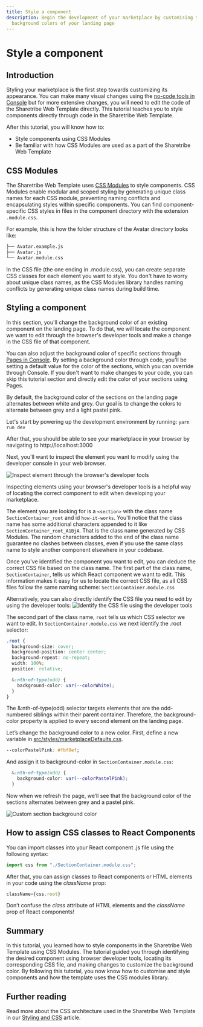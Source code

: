 ```yaml
---
title: Style a component
description: Begin the development of your marketplace by customising the
  background colors of your landing page
---
```



# Style a component

## Introduction

Styling your marketplace is the first step towards customizing its
appearance. You can make many visual changes using the
[no-code tools in Console](https://www.sharetribe.com/help/en/articles/8418029-tutorial-introduction)
but for more extensive changes, you will need to edit the code of the
Sharetribe Web Template directly. This tutorial teaches you to style
components directly through code in the Sharetribe Web Template.

After this tutorial, you will know how to:

- Style components using CSS Modules
- Be familiar with how CSS Modules are used as a part of the Sharetribe
  Web Template

## CSS Modules

The Sharetribe Web Template uses
[CSS Modules](https://github.com/css-modules/css-modules) to style
components. CSS Modules enable modular and scoped styling by generating
unique class names for each CSS module, preventing naming conflicts and
encapsulating styles within specific components. You can find
component-specific CSS styles in files in the component directory with
the extension `.module.css`.

For example, this is how the folder structure of the Avatar directory
looks like:

```bash
├── Avatar.example.js
├── Avatar.js
└── Avatar.module.css
```

In the CSS file (the one ending in .module.css), you can create separate
CSS classes for each element you want to style. You don't have to worry
about unique class names, as the CSS Modules library handles naming
conflicts by generating unique class names during build time.

## Styling a component

In this section, you'll change the background color of an existing
component on the landing page. To do that, we will locate the component
we want to edit through the browser's developer tools and make a change
in the CSS file of that component.

<Callout>

You can also adjust the background color of specific sections through
[Pages in Console](https://console.sharetribe.com/content/pages). By
setting a background color through code, you'll be setting a default
value for the color of the sections, which you can override through
Console. If you don't want to make changes to your code, you can skip
this tutorial section and directly edit the color of your sections using
Pages.

</Callout>

By default, the background color of the sections on the landing page
alternates between white and grey. Our goal is to change the colors to
alternate between grey and a light pastel pink.

Let's start by powering up the development environment by running:
`yarn run dev`

After that, you should be able to see your marketplace in your browser
by navigating to http://localhost:3000

Next, you'll want to inspect the element you want to modify using the
developer console in your web browser.

![Inspect element through the browser's developer tools](./inspect-element.png)

<Callout>

Inspecting elements using your browser's developer tools is a helpful
way of locating the correct component to edit when developing your
marketplace.

</Callout>

The element you are looking for is a `<section>` with the class name
`SectionContainer_root` and id `how-it-works`. You'll notice that the
class name has some additional characters appended to it like
`SectionContainer_root_A1BjA`. That is the class name generated by CSS
Modules. The random characters added to the end of the class name
guarantee no clashes between classes, even if you use the same class
name to style another component elsewhere in your codebase.

Once you've identified the component you want to edit, you can deduce
the correct CSS file based on the class name. The first part of the
class name, `SectionContainer`, tells us which React component we want
to edit. This information makes it easy for us to locate the correct CSS
file, as all CSS files follow the same naming scheme:
`SectionContainer.module.css`

Alternatively, you can also directly identify the CSS file you need to
edit by using the developer tools:
![Identify the CSS file using the developer tools](./identifycss.png)

The second part of the class name, `root` tells us which CSS selector we
want to edit. In `SectionContainer.module.css` we next identify the
.root selector:

```css
.root {
  background-size: cover;
  background-position: center center;
  background-repeat: no-repeat;
  width: 100%;
  position: relative;

  &:nth-of-type(odd) {
    background-color: var(--colorWhite);
  }
}
```

The &:nth-of-type(odd) selector targets elements that are the
odd-numbered siblings within their parent container. Therefore, the
background-color property is applied to every second element on the
landing page.

Let’s change the background color to a new color. First, define a new
variable in
[src/styles/marketplaceDefaults.css](https://github.com/sharetribe/web-template/blob/main/src/styles/marketplaceDefaults.css).

```css
--colorPastelPink: #fbf0ef;
```

And assign it to background-color in `SectionContainer.module.css`:

```css
  &:nth-of-type(odd) {
    background-color: var(--colorPastelPink);
  }
```

Now when we refresh the page, we’ll see that the background color of the
sections alternates between grey and a pastel pink.

![Custom section background color](./updated-css.png)

## How to assign CSS classes to React Components

You can import classes into your React component .js file using the
following syntax:

```js
import css from "./SectionContainer.module.css";
```

After that, you can assign classes to React components or HTML elements
in your code using the _className_ prop:

```jsx
className={css.root}
```

<Callout>

Don’t confuse the _class_ attribute of HTML elements and the _className_
prop of React components!

</Callout>

## Summary

In this tutorial, you learned how to style components in the Sharetribe
Web Template using CSS Modules. The tutorial guided you through
identifying the desired component using browser developer tools,
locating its corresponding CSS file, and making changes to customize the
background color. By following this tutorial, you now know how to
customise and style components and how the template uses the CSS modules
library.

## Further reading

Read more about the CSS architecture used in the Sharetribe Web Template
in our
[Styling and CSS](https://www.sharetribe.com/docs/template/styling/how-to-customize-template-styles/)
article.
